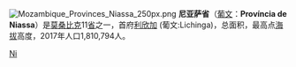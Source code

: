 [[File:Mozambique_Provinces_Niassa_250px.png|thumb]]
'''尼亚萨省'''（[[葡文|葡文]]：'''Província de Niassa'''）是[[莫桑比克|莫桑比克]]11[[省|省]]之一，首府[[利欣加|利欣加]] (葡文:Lichinga)，总面积{{convert|129,056|km2|mi2}}，最高点[[海拔|海拔]]高度{{convert|1,836|m|ft}}，2017年人口1,810,794人。

{{莫桑比克省}}
{{coord|13|15|S|36|30|E|display=title}}
{{Mozambique-geo-stub}}

[[Category:莫桑比克行政区划|Ni]]